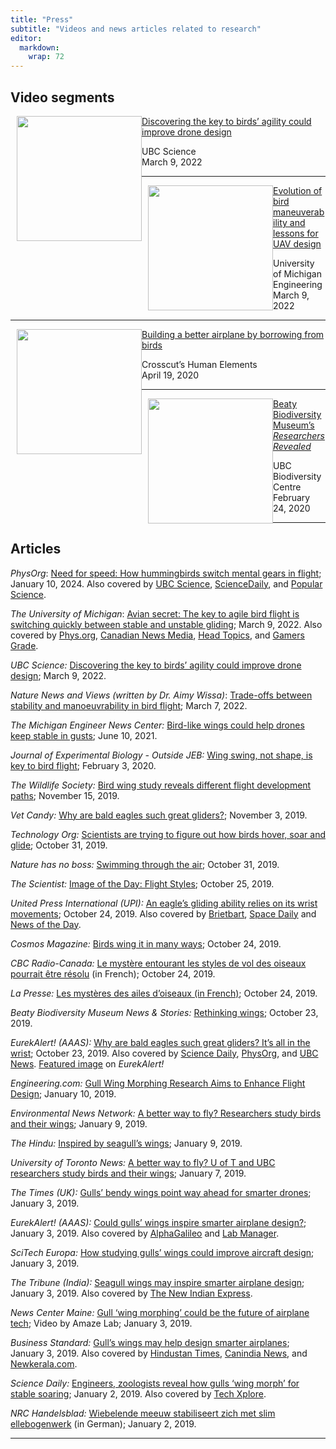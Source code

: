 ---
title: "Press"
subtitle: "Videos and news articles related to research"
editor: 
  markdown: 
    wrap: 72
---

## Video segments

::: grid
::: {.g-col-6 .g-col-md-3}
[![](images/ubc-2022-nature-promo.jpg){fig-alt="Jasmin Wong, Vikram Baliga, and Ildiko Szabo in the Beaty Museum Prep Lab"
style="float:left; margin-left:10px;"
width="200"}](https://www.youtube.com/watch?v=1sWLDbakQ1I)
:::

::: g-col-6
[Discovering the key to birds' agility could improve drone
design](https://www.youtube.com/watch?v=1sWLDbakQ1I)

UBC Science\
March 9, 2022
:::
:::

------------------------------------------------------------------------

::: grid
::: {.g-col-6 .g-col-md-3}
[![](images/umich-ubc-birds-uav-design.jpg){fig-alt="Evolution of bird maneuverability and lessons for UAV design"
style="float:left; margin-left:10px;"
width="200"}](https://www.youtube.com/watch?v=gKnuEEUKAFg)
:::

::: g-col-6
[Evolution of bird maneuverability and lessons for UAV
design](https://www.youtube.com/watch?v=gKnuEEUKAFg)

University of Michigan Engineering\
March 9, 2022
:::
:::

------------------------------------------------------------------------

::: grid
::: {.g-col-6 .g-col-md-3}
[![](images/vikram-baliga-human-elements.png){fig-alt="Vikram Baliga in the Beaty Museum Prep Lab Human Elements"
style="float:left; margin-left:10px;"
width="200"}](https://www.kcts9.org/show/human-elements/episode/building-a-better-airplane-by-borrowing-from-birds-jo0ryh)
:::

::: g-col-6
[Building a better airplane by borrowing from
birds](https://www.kcts9.org/show/human-elements/episode/building-a-better-airplane-by-borrowing-from-birds-jo0ryh)

Crosscut's Human Elements\
April 19, 2020
:::
:::

------------------------------------------------------------------------

::: grid
::: {.g-col-6 .g-col-md-3}
[![](images/vikram-baliga-researchers-revealed.jpg){fig-alt="Vikram Baliga UBC Researchers Revealed"
style="float:left; margin-left:10px;"
width="200"}](https://www.youtube.com/watch?v=JepRktA2W54)
:::

::: g-col-6
[Beaty Biodiversity Museum's *Researchers
Revealed*](https://www.youtube.com/watch?v=JepRktA2W54)

UBC Biodiversity Centre\
February 24, 2020
:::
:::

------------------------------------------------------------------------

## Articles

*PhysOrg*: [Need for speed: How hummingbirds switch mental gears in
flight](https://phys.org/news/2024-01-hummingbirds-mental-gears-flight.html);
January 10, 2024. Also covered by [UBC
Science](https://science.ubc.ca/news/need-speed-how-hummingbirds-switch-mental-gears-flight),
[ScienceDaily](https://www.sciencedaily.com/releases/2024/01/240111113038.htm),
and [Popular
Science](https://www.popsci.com/environment/hummingbirds-switch-gears/).

*The University of Michigan*: [Avian secret: The key to agile bird
flight is switching quickly between stable and unstable
gliding](https://news.engin.umich.edu/2022/03/avian-secret-the-key-to-agile-bird-flight-is-switching-quickly-between-stable-and-unstable-gliding/);
March 9, 2022. Also covered by
[Phys.org](https://phys.org/news/2022-03-avian-secret-key-agile-bird.html),
[Canadian News
Media](https://canadanewsmedia.ca/avian-secret-the-key-to-agile-bird-flight-is-switching-quickly-between-stable-and-unstable-gliding-phys-org/),
[Head
Topics](https://headtopics.com/us/avian-secret-the-key-to-agile-bird-flight-is-switching-quickly-between-stable-and-unstable-gliding-24632796),
and [Gamers
Grade](https://gamersgrade.com/the-key-to-agile-bird-flight-is-switching-quickly-between-stable-and-unstable-gliding/).

*UBC Science:* [Discovering the key to birds' agility could improve
drone
design](https://science.ubc.ca/news/discovering-key-birds%E2%80%99-agility-could-improve-drone-design);
March 9, 2022.

*Nature News and Views (written by Dr. Aimy Wissa)*: [Trade-offs between
stability and manoeuvrability in bird
flight](https://www.nature.com/articles/d41586-022-00638-x); March 7,
2022.

*The Michigan Engineer News Center:* [Bird-like wings could help drones
keep stable in
gusts](https://news.engin.umich.edu/2021/06/bird-like-wings-could-help-drones-keep-stable-in-gusts/);
June 10, 2021.

*Journal of Experimental Biology - Outside JEB:* [Wing swing, not shape,
is key to bird flight](https://dx.doi.org/10.1242/jeb.211441); February
3, 2020.

*The Wildlife Society:* [Bird wing study reveals different flight
development
paths](https://wildlife.org/bird-wing-study-reveals-different-flight-development-paths/);
November 15, 2019.

*Vet Candy:* [Why are bald eagles such great
gliders?](https://www.myvetcandy.com/newsblog/2019/11/3/why-are-bald-eagles-such-great-gliders);
November 3, 2019.

*Technology Org:* [Scientists are trying to figure out how birds hover,
soar and
glide](https://www.technology.org/2019/10/31/scientists-are-trying-to-figure-out-how-birds-hover-soar-and-glide/);
October 31, 2019.

*Nature has no boss:* [Swimming through the
air](https://naturehasnoboss.com/2019/10/31/swimming-through-air/);
October 31, 2019.

*The Scientist:* [Image of the Day: Flight
Styles](https://www.the-scientist.com/image-of-the-day/image-of-the-day--flight-styles--66632);
October 25, 2019.

*United Press International (UPI):* [An eagle's gliding ability relies
on its wrist
movements](https://www.upi.com/Science_News/2019/10/24/An-eagles-gliding-ability-relies-on-its-wrist-movements/7171571943902/);
October 24, 2019. Also covered by
[Brietbart](https://www.breitbart.com/news/an-eagles-gliding-ability-relies-on-its-wrist-movements/),
[Space
Daily](http://www.spacedaily.com/reports/An_eagles_gliding_ability_relies_on_its_wrist_movements_999.html)
and [News of the
Day](https://news--of-the-day.com/2019/10/24/an-eagles-gliding-ability-relies-on-its-wrist-movements/).

*Cosmos Magazine:* [Birds wing it in many
ways](https://cosmosmagazine.com/biology/bird-flight-is-all-in-the-way-they-move);
October 24, 2019.

*CBC Radio-Canada:* [Le mystère entourant les styles de vol des oiseaux
pourrait être
résolu](https://ici.radio-canada.ca/nouvelle/1359304/zoologie-vikram-baliga-ubc-oiseaux-faucons-faune-animaux-sciences)
(in French); October 24, 2019.

*La Presse:* [Les mystères des ailes d'oiseaux (in
French)](https://www.lapresse.ca/actualites/sciences/201910/24/01-5246786-les-mysteres-des-ailes-doiseaux.php);
October 24, 2019.

*Beaty Biodiversity Museum News & Stories:* [Rethinking
wings](https://beatymuseum.ubc.ca/2019/10/23/rethinking-wings/); October
23, 2019.

*EurekAlert! (AAAS):* [Why are bald eagles such great gliders? It's all
in the
wrist](https://www.eurekalert.org/pub_releases/2019-10/uobc-wab102219.php);
October 23, 2019. Also covered by [Science
Daily](http://ct.moreover.com/?a=40505244570&p=1pl&v=1&x=awXRtklpd4uJKMsJpkxCnA),
[PhysOrg](http://ct.moreover.com/?a=40497572148&p=1pl&v=1&x=xLh6bj37BBVVglMsEyBYtg),
and [UBC
News](https://news.ubc.ca/2019/10/23/why-are-bald-eagles-such-great-gliders-its-all-in-the-wrist/).
[Featured image](https://www.eurekalert.org/multimedia/pub/215329.php)
on *EurekAlert!*

*Engineering.com:* [Gull Wing Morphing Research Aims to Enhance Flight
Design](https://www.engineering.com/DesignerEdge/DesignerEdgeArticles/ArticleID/18216/Gull-Wing-Morphing-Research-Aims-to-Enhance-Flight-Design.aspx);
January 10, 2019.

*Environmental News Network:* [A better way to fly? Researchers study
birds and their
wings](https://www.enn.com/articles/56362-a-better-way-to-fly-researchers-study-birds-and-their-wings);
January 9, 2019.

*The Hindu:* [Inspired by seagull's
wings](https://www.thehindu.com/todays-paper/tp-in-school/inspired-by-seagulls-wings/article25945209.ece);
January 9, 2019.

*University of Toronto News:* [A better way to fly? U of T and UBC
researchers study birds and their
wings](https://www.utoronto.ca/news/better-way-fly-u-t-and-ubc-researchers-study-birds-and-their-wings);
January 7, 2019.

*The Times (UK):* [Gulls' bendy wings point way ahead for smarter
drones](https://www.thetimes.co.uk/article/gulls-bendy-wings-point-way-ahead-for-smarter-drones-38gz9r2bh);
January 3, 2019.

*EurekAlert! (AAAS):* [Could gulls' wings inspire smarter airplane
design?](https://www.eurekalert.org/pub_releases/2019-01/uobc-cgw010219.php);
January 3, 2019. Also covered by
[AlphaGalileo](https://www.alphagalileo.org/en-gb/Item-Display/ItemId/172628?returnurl=https%3A%2F%2Fwww.alphagalileo.org%2Fen-gb%2FItem-Display%2FItemId%2F172628)
and [Lab
Manager](https://www.labmanager.com/news/2019/01/could-gulls-wings-inspire-smarter-airplane-design-).

*SciTech Europa:* [How studying gulls' wings could improve aircraft
design](https://www.scitecheuropa.eu/aircraft-design/91868/); January 3,
2019.

*The Tribune (India):* [Seagull wings may inspire smarter airplane
design](https://www.tribuneindia.com/news/science-technology/story/708124.html);
January 3, 2019. Also covered by [The New Indian
Express](http://www.newindianexpress.com/lifestyle/tech/2019/jan/03/seagull-wings-may-inspire-smarter-airplane-design-1920149.html).

*News Center Maine:* [Gull 'wing morphing' could be the future of
airplane
tech](https://www.newscentermaine.com/video/tech/science/amaze-lab/gull-wing-morphing-could-be-the-future-of-airplane-tech/609-dde5ce5b-3440-40a7-8fcb-1ff1ebe4d356);
Video by Amaze Lab; January 3, 2019.

*Business Standard:* [Gull's wings may help design smarter
airplanes](https://www.business-standard.com/article/news-ians/gull-s-wings-may-help-design-smarter-airplanes-119010301026_1.html);
January 3, 2019. Also covered by [Hindustan
Times](https://www.hindustantimes.com/travel/gull-s-wings-may-help-design-smarter-airplanes/story-20xSMnMZ9H5NWIxvJdAKkM.html),
[Canindia
News](https://www.canindia.com/gulls-wings-may-help-design-smarter-airplanes/),
and
[Newkerala.com](https://www.newkerala.com/news/read/85339/gulls-wings-may-help-design-smarter-airplanes.html).

*Science Daily:* [Engineers, zoologists reveal how gulls 'wing morph'
for stable
soaring](https://www.sciencedaily.com/releases/2019/01/190102112844.htm);
January 2, 2019. Also covered by [Tech
Xplore](https://techxplore.com/news/2019-01-zoologists-reveal-gulls-wing-morph.html).

*NRC Handelsblad:* [Wiebelende meeuw stabiliseert zich met slim
ellebogenwerk](https://www.nrc.nl/nieuws/2019/01/02/wiebelende-meeuw-stabiliseert-zich-met-slim-ellebogenwerk-a3127627)
(in German); January 2, 2019.

------------------------------------------------------------------------
